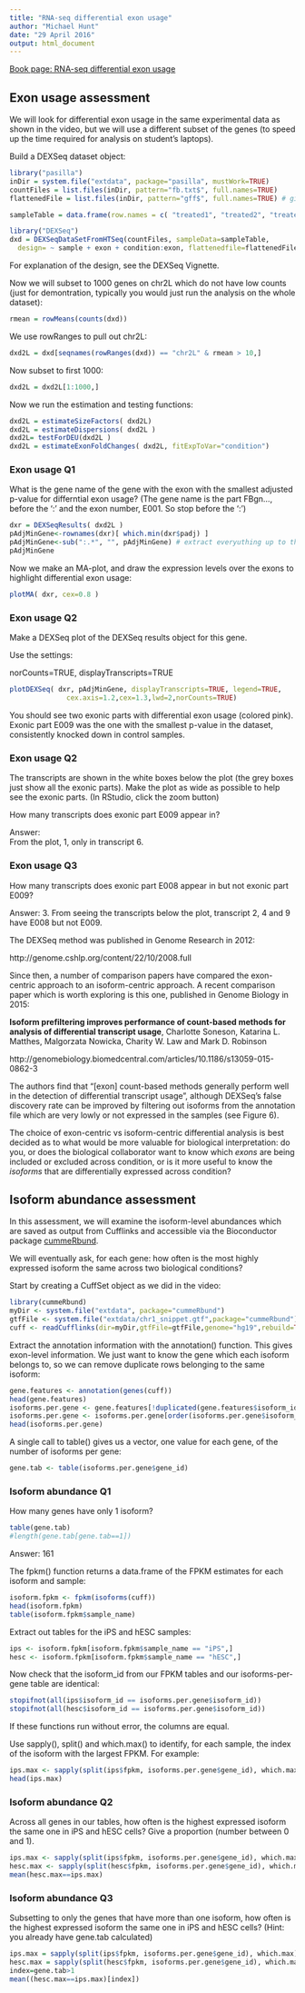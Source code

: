 ```yaml
---
title: "RNA-seq differential exon usage"
author: "Michael Hunt"
date: "29 April 2016"
output: html_document
---
```


[Book page: RNA-seq differential exon usage](http://genomicsclass.github.io/book/pages/rnaseq_exon_usage.html)

## Exon usage assessment

We will look for differential exon usage in the same experimental data as shown in the video, but we will use a different subset of the genes (to speed up the time required for analysis on student's laptops).

Build a DEXSeq dataset object:

```r
library("pasilla")
inDir = system.file("extdata", package="pasilla", mustWork=TRUE)        
countFiles = list.files(inDir, pattern="fb.txt$", full.names=TRUE)    
flattenedFile = list.files(inDir, pattern="gff$", full.names=TRUE) # gives info about the exonic parts

sampleTable = data.frame(row.names = c( "treated1", "treated2", "treated3","untreated1", "untreated2", "untreated3", "untreated4" ), condition = c("knockdown", "knockdown", "knockdown", "control", "control", "control", "control" ))                 

library("DEXSeq")  
dxd = DEXSeqDataSetFromHTSeq(countFiles, sampleData=sampleTable, 
  design= ~ sample + exon + condition:exon, flattenedfile=flattenedFile )
```
For explanation of the design, see the DEXSeq Vignette.

Now we will subset to 1000 genes on chr2L which do not have low counts (just for demontration, typically you would just run the analysis on the whole dataset):

```r
rmean = rowMeans(counts(dxd))
```

We use rowRanges to pull out chr2L:

```r
dxd2L = dxd[seqnames(rowRanges(dxd)) == "chr2L" & rmean > 10,]
```

Now subset to first 1000:

```r
dxd2L = dxd2L[1:1000,]  
```

Now we run the estimation and testing functions:

```r
dxd2L = estimateSizeFactors( dxd2L)
dxd2L = estimateDispersions( dxd2L )
dxd2L= testForDEU(dxd2L )
dxd2L = estimateExonFoldChanges( dxd2L, fitExpToVar="condition")
```

### Exon usage Q1

What is the gene name of the gene with the exon with the smallest adjusted p-value for differntial exon usage? (The gene name is the part FBgn..., before the ':' and the exon number, E001. So stop before the ':')

```r
dxr = DEXSeqResults( dxd2L )
pAdjMinGene<-rownames(dxr)[ which.min(dxr$padj) ]
pAdjMinGene<-sub(":.*", "", pAdjMinGene) # extract everyuthing up to the colon
pAdjMinGene
```
Now we make an MA-plot, and draw the expression levels over the exons to highlight differential exon usage:

```r
plotMA( dxr, cex=0.8 )
```
 
### Exon usage Q2

Make a DEXSeq plot of the DEXSeq results object for this gene. 

Use the settings:

norCounts=TRUE, displayTranscripts=TRUE

```r

plotDEXSeq( dxr, pAdjMinGene, displayTranscripts=TRUE, legend=TRUE,
              cex.axis=1.2,cex=1.3,lwd=2,norCounts=TRUE)
```

You should see two exonic parts with differential exon usage (colored pink). Exonic part E009 was the one with the smallest p-value in the dataset, consistently knocked down in control samples.

### Exon usage Q2

The transcripts are shown in the white boxes below the plot (the grey boxes just show all the exonic parts). Make the plot as wide as possible to help see the exonic parts. (In RStudio, click the zoom button)

How many transcripts does exonic part E009 appear in?

Answer:  
From the plot, 1, only in transcript 6.

### Exon usage Q3

How many transcripts does exonic part E008 appear in but not exonic part E009?

Answer: 3. From seeing the transcripts below the plot, transcript 2, 4 and 9 have E008 but not E009.


The DEXSeq method was published in Genome Research in 2012:

http://genome.cshlp.org/content/22/10/2008.full

Since then, a number of comparison papers have compared the exon-centric approach to an isoform-centric approach. A recent comparison paper which is worth exploring is this one, published in Genome Biology in 2015:

__Isoform prefiltering improves performance of count-based methods for analysis of differential transcript usage__, Charlotte Soneson, Katarina L. Matthes, Malgorzata Nowicka, Charity W. Law and Mark D. Robinson

http://genomebiology.biomedcentral.com/articles/10.1186/s13059-015-0862-3

The authors find that "[exon] count-based methods generally perform well in the detection of differential transcript usage", although DEXSeq's false discovery rate can be improved by filtering out isoforms from the annotation file which are very lowly or not expressed in the samples (see Figure 6).

The choice of exon-centric vs isoform-centric differential analysis is best decided as to what would be more valuable for biological interpretation: do you, or does the biological collaborator want to know which _exons_ are being included or excluded across condition, or is it more useful to know the _isoforms_ that are differentially expressed across condition?

## Isoform abundance assessment

In this assessment, we will examine the isoform-level abundances which are saved as output from Cufflinks and accessible via the Bioconductor package [cummeRbund](http://www.bioconductor.org/packages/release/bioc/html/cummeRbund.html). 

We will eventually ask, for each gene: how often is the most highly expressed isoform the same across two biological conditions?

Start by creating a CuffSet object as we did in the video:

```r
library(cummeRbund)
myDir <- system.file("extdata", package="cummeRbund") 
gtfFile <- system.file("extdata/chr1_snippet.gtf",package="cummeRbund")
cuff <- readCufflinks(dir=myDir,gtfFile=gtfFile,genome="hg19",rebuild=TRUE)
```

Extract the annotation information with the annotation() function. This gives exon-level information. We just want to know the gene which each isoform belongs to, so we can remove duplicate rows belonging to the same isoform:

```r
gene.features <- annotation(genes(cuff))
head(gene.features)
isoforms.per.gene <- gene.features[!duplicated(gene.features$isoform_id),    c("gene_id","isoform_id")]
isoforms.per.gene <- isoforms.per.gene[order(isoforms.per.gene$isoform_id),]
head(isoforms.per.gene)
```

A single call to table() gives us a vector, one value for each gene, of the number of isoforms per gene:

```r
gene.tab <- table(isoforms.per.gene$gene_id)
```

### Isoform abundance Q1

How many genes have only 1 isoform?

```r
table(gene.tab)
#length(gene.tab[gene.tab==1])
```

Answer:  161

The fpkm() function returns a data.frame of the FPKM estimates for each isoform and sample:

```r
isoform.fpkm <- fpkm(isoforms(cuff))
head(isoform.fpkm)
table(isoform.fpkm$sample_name)
```

Extract out tables for the iPS and hESC samples:

```r
ips <- isoform.fpkm[isoform.fpkm$sample_name == "iPS",]
hesc <- isoform.fpkm[isoform.fpkm$sample_name == "hESC",]
```

Now check that the isoform_id from our FPKM tables and our isoforms-per-gene table are identical:

```r
stopifnot(all(ips$isoform_id == isoforms.per.gene$isoform_id))
stopifnot(all(hesc$isoform_id == isoforms.per.gene$isoform_id))  
```

If these functions run without error, the columns are equal.

Use sapply(), split() and which.max() to identify, for each sample, the index of the isoform with the largest FPKM. For example:

```r
ips.max <- sapply(split(ips$fpkm, isoforms.per.gene$gene_id), which.max)
head(ips.max)
```

### Isoform abundance Q2

Across all genes in our tables, how often is the highest expressed isoform the same one in iPS and hESC cells? Give a proportion (number between 0 and 1).

```r
ips.max <- sapply(split(ips$fpkm, isoforms.per.gene$gene_id), which.max)
hesc.max <- sapply(split(hesc$fpkm, isoforms.per.gene$gene_id), which.max)
mean(hesc.max==ips.max)
```

### Isoform abundance Q3

Subsetting to only the genes that have more than one isoform, how often is the highest expressed isoform the same one in iPS and hESC cells? (Hint: you already have gene.tab calculated)

```r
ips.max = sapply(split(ips$fpkm, isoforms.per.gene$gene_id), which.max)
hesc.max = sapply(split(hesc$fpkm, isoforms.per.gene$gene_id), which.max)
index=gene.tab>1
mean((hesc.max==ips.max)[index])
```
